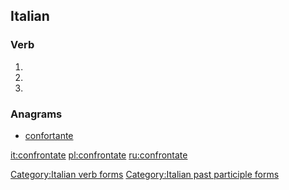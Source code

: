 ==Italian==

===Verb===
{{head|it|verb form}}

# {{conjugation of|confrontare||2|p|pres|ind|lang=it}}
# {{conjugation of|confrontare||2|p|imp|lang=it}}
# {{feminine plural of|confrontato|lang=it}}

===Anagrams===
* [[confortante#Italian|confortante]]

[[Category:Italian verb forms]]
[[Category:Italian past participle forms]]

[[it:confrontate]]
[[pl:confrontate]]
[[ru:confrontate]]